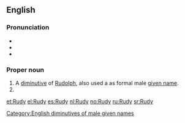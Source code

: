 {{also|rudy|rudý}}
==English==

===Pronunciation===
* {{IPA|/ˈɹuːdi/|lang=en}}
* {{homophones|rudy|rudie|lang=en}}
* {{rhymes|uːdi|lang=en}}

===Proper noun===
{{en-proper noun}}

# A [[diminutive]] of [[Rudolph]], also used a as formal male [[given name]].
# {{surname|lang=en}}

[[Category:English diminutives of male given names]]

[[et:Rudy]]
[[el:Rudy]]
[[es:Rudy]]
[[nl:Rudy]]
[[no:Rudy]]
[[ru:Rudy]]
[[sr:Rudy]]